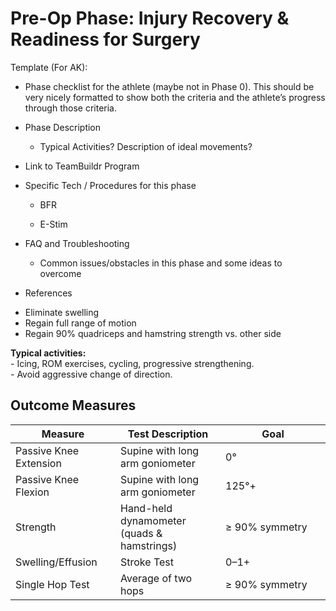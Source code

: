 # Pre-Op Phase: Injury Recovery & Readiness for Surgery {#pre-op-phase-injury-recovery--readiness-for-surgery}

Template (For AK):

-   Phase checklist for the athlete (maybe not in Phase 0). This should be very nicely formatted to show both the criteria and the athlete's progress through those criteria.

-   Phase Description

    -   Typical Activities? Description of ideal movements?

-   Link to TeamBuildr Program

-   Specific Tech / Procedures for this phase

    -   BFR

    -   E-Stim

-   FAQ and Troubleshooting

    -   Common issues/obstacles in this phase and some ideas to overcome

-   References

::: {.callout-important title="Most Important Goals — Pre-Op"}
-   Eliminate swelling\
-   Regain full range of motion\
-   Regain 90% quadriceps and hamstring strength vs. other side\
:::

**Typical activities:**\
- Icing, ROM exercises, cycling, progressive strengthening.\
- Avoid aggressive change of direction.

## Outcome Measures {#preop-outcomes}

| Measure | Test Description | Goal |
|----|----|----|
| Passive Knee Extension | Supine with long arm goniometer | 0° |
| Passive Knee Flexion | Supine with long arm goniometer | 125°+ |
| Strength | Hand-held dynamometer (quads & hamstrings) | ≥ 90% symmetry |
| Swelling/Effusion | Stroke Test | 0–1+ |
| Single Hop Test | Average of two hops | ≥ 90% symmetry |
